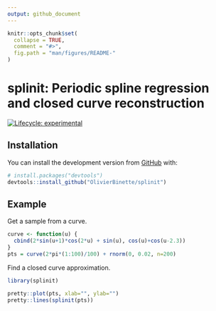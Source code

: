 ```yaml
---
output: github_document
---
```


<!-- README.md is generated from README.Rmd. Please edit that file -->

```r
knitr::opts_chunk$set(
  collapse = TRUE,
  comment = "#>",
  fig.path = "man/figures/README-"
)
```

# splinit: Periodic spline regression and closed curve reconstruction 

<!-- badges: start -->
[![Lifecycle: experimental](https://img.shields.io/badge/lifecycle-experimental-orange.svg)](https://www.tidyverse.org/lifecycle/#experimental)
<!-- badges: end -->


## Installation

You can install the development version from [GitHub](https://github.com/) with:

```r
# install.packages("devtools")
devtools::install_github("OlivierBinette/splinit")
```

## Example

Get a sample from a curve.

```r
curve <- function(u) {
  cbind(2*sin(u+1)*cos(2*u) + sin(u), cos(u)+cos(u-2.3))
}
pts = curve(2*pi*(1:100)/100) + rnorm(0, 0.02, n=200)
```

Find a closed curve approximation.

```r
library(splinit)

pretty::plot(pts, xlab="", ylab="")
pretty::lines(splinit(pts))
```






